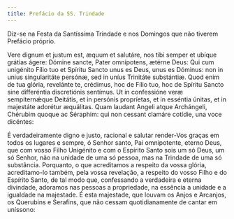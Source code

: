 ```yaml
---
title: Prefácio da SS. Trindade
---
```


<aside>
  Diz-se na Festa da Santíssima Trindade e nos Domingos que não tiverem Prefácio
  próprio.
</aside>

<div class="side-by-side not-content">

Vere dignum et justum est, æquum et salutáre, nos tibi semper et ubíque
    grátias ágere: Dómine sancte, Pater omnípotens, ætérne Deus: Qui cum
    unigénito Fílio tuo et Spíritu Sancto unus es Deus, unus es Dóminus: non in
    unius singularitáte persónæ, sed in uníus Trinitáte substántiæ. Quod enim de
    tua glória, revelánte te, crédimus, hoc de Fílio tuo, hoc de Spíritu Sancto
    sine differéntia discretiónis sentímus. Ut in confessióne veræ sempiternǽque
    Deitátis, et in persónis propríetas, et in esséntia únitas, et in majestáte
    adorétur æquálitas. Quam laudant Angeli atque Archángeli, Chérubim quoque ac
    Séraphim: qui non cessant clamáre cotídie, una voce dicéntes:

É verdadeiramente digno e justo, racional e salutar render-Vos graças em
    todos os lugares e sempre, ó Senhor santo, Pai omnipotente, eterno Deus, que
    com vosso Filho Unigénito e com o Espírito Santo sois um só Deus, um só
    Senhor, não na unidade de uma só pessoa, mas na Trindade de uma só
    substância. Porquanto, o que acreditamos a respeito da vossa glória,
    acreditamo-lo também, pela vossa revelação, a respeito do vosso Filho e do
    Espírito Santo, de tal modo que, confessando a verdadeira e eterna
    divindade, adoramos nas pessoas a propriedade, na essência a unidade e a
    igualdade na majestade. É esta majestade, que louvam os Anjos e Arcanjos, os
    Querubins e Serafins, que não cessam quotidianamente de cantar em uníssono:

</div>
